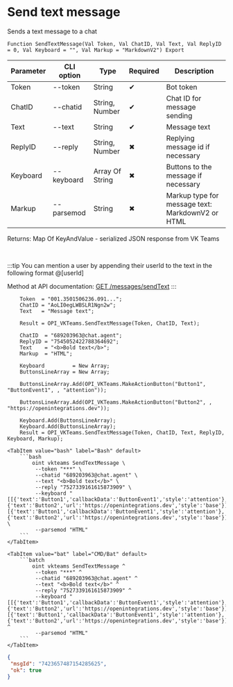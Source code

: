 ﻿---
sidebar_position: 1
description: Send text message and other functions to work with VKTeams in the Open Integration Package, a free open-source integration library for 1C:Enterprise 8, OneScript and CLI
keywords: [1C, 1С, 1С:Enterprise, 1С:Enterprise 8.3, API, Integration, Services, Exchange, OneScript, CLI, VKTeams]
---


# Send text message
 Sends a text message to a chat



`Function SendTextMessage(Val Token, Val ChatID, Val Text, Val ReplyID = 0, Val Keyboard = "", Val Markup = "MarkdownV2") Export`

  | Parameter | CLI option | Type | Required | Description |
  |-|-|-|-|-|
  | Token | --token | String | &#x2714; | Bot token |
  | ChatID | --chatid | String, Number | &#x2714; | Chat ID for message sending |
  | Text | --text | String | &#x2714; | Message text |
  | ReplyID | --reply | String, Number | &#x2716; | Replying message id if necessary |
  | Keyboard | --keyboard | Array Of String | &#x2716; | Buttons to the message if necessary |
  | Markup | --parsemod | String | &#x2716; | Markup type for message text: MarkdownV2 or HTML |

  
  Returns:  Map Of KeyAndValue - serialized JSON response from VK Teams

<br/>

:::tip
You can mention a user by appending their userId to the text in the following format @[userId]

Method at API documentation: [GET /messages/sendText](https://teams.vk.com/botapi/#/messages/get_messages_sendText)
:::
<br/>



```bsl title="1C:Enterprise/OneScript code example"
    Token  = "001.3501506236.091...";
    ChatID = "AoLI0egLWBSLR1Ngn2w";
    Text   = "Message text";

    Result = OPI_VKTeams.SendTextMessage(Token, ChatID, Text);

    ChatID  = "689203963@chat.agent";
    ReplyID = "7545052422788364692";
    Text    = "<b>Bold text</b>";
    Markup  = "HTML";

    Keyboard         = New Array;
    ButtonsLineArray = New Array;

    ButtonsLineArray.Add(OPI_VKTeams.MakeActionButton("Button1", "ButtonEvent1", , "attention"));

    ButtonsLineArray.Add(OPI_VKTeams.MakeActionButton("Button2", , "https://openintegrations.dev"));

    Keyboard.Add(ButtonsLineArray);
    Keyboard.Add(ButtonsLineArray);
    Result = OPI_VKTeams.SendTextMessage(Token, ChatID, Text, ReplyID, Keyboard, Markup);
```
 

 <Tabs>
  
    <TabItem value="bash" label="Bash" default>
        ```bash
            oint vkteams SendTextMessage \
             --token "***" \
             --chatid "689203963@chat.agent" \
             --text "<b>Bold text</b>" \
             --reply "7527339161615873909" \
             --keyboard "[[{'text':'Button1','callbackData':'ButtonEvent1','style':'attention'},{'text':'Button2','url':'https://openintegrations.dev','style':'base'}],[{'text':'Button1','callbackData':'ButtonEvent1','style':'attention'},{'text':'Button2','url':'https://openintegrations.dev','style':'base'}]]" \
             --parsemod "HTML"
        ```
    </TabItem>
  
    <TabItem value="bat" label="CMD/Bat" default>
        ```batch
            oint vkteams SendTextMessage ^
             --token "***" ^
             --chatid "689203963@chat.agent" ^
             --text "<b>Bold text</b>" ^
             --reply "7527339161615873909" ^
             --keyboard "[[{'text':'Button1','callbackData':'ButtonEvent1','style':'attention'},{'text':'Button2','url':'https://openintegrations.dev','style':'base'}],[{'text':'Button1','callbackData':'ButtonEvent1','style':'attention'},{'text':'Button2','url':'https://openintegrations.dev','style':'base'}]]" ^
             --parsemod "HTML"
        ```
    </TabItem>
</Tabs>


```json title="Result"
{
 "msgId": "7423657487154285625",
 "ok": true
}
```
